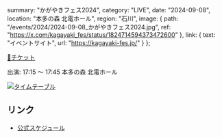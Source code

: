   summary: "かがやきフェス2024",
  category: "LIVE",
  date: "2024-09-08",
  location: "本多の森 北電ホール",
  region: "石川",
  image: {
    path: "/events/2024/2024-09-08_かがやきフェス2024.jpg",
    ref: "https://x.com/kagayaki_fes/status/1824714594373472600"
  },
  link: {
    text: "イベントサイト",
    url: "https://kagayaki-fes.jp/"
  }
};

[🎫チケット](https://eplus.jp/kagayaki-fes)

出演: 17:15 ～ 17:45 本多の森 北電ホール

[<img src="/events/2024/2024-09-08_かがやきフェス2024_タイムテーブル.jpg" alt="タイムテーブル" />](/events/2024/2024-09-08_かがやきフェス2024_タイムテーブル.jpg)

## リンク

- [公式スケジュール](https://takanenonadeshiko.jp/events/event/%e3%81%8b%e3%81%8c%e3%82%84%e3%81%8d%e3%83%95%e3%82%a7%e3%82%b92024/)
